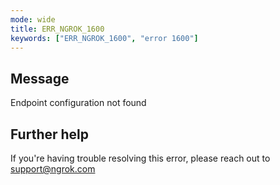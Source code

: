 ```yaml
---
mode: wide
title: ERR_NGROK_1600
keywords: ["ERR_NGROK_1600", "error 1600"]
---
```


## Message

Endpoint configuration not found

## Further help

If you're having trouble resolving this error, please reach out to [support@ngrok.com](mailto:support@ngrok.com?subject=Help%20with%20ERR_NGROK_1600)
